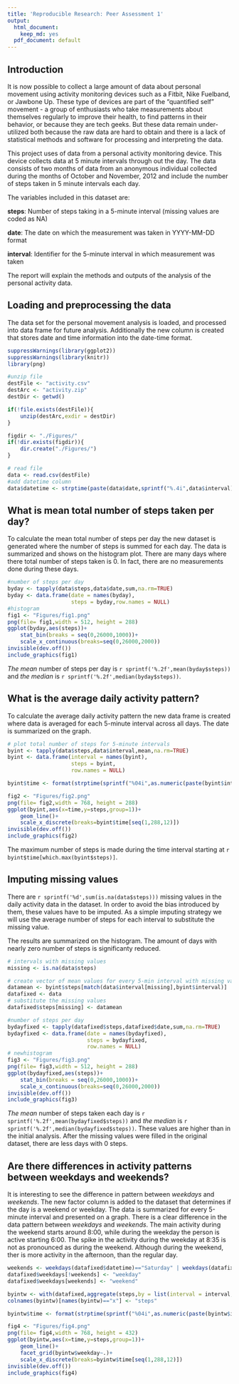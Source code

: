 ```yaml
---
title: 'Reproducible Research: Peer Assessment 1'
output:
  html_document:
    keep_md: yes
  pdf_document: default
---
```


## Introduction

It is now possible to collect a large amount of data about personal movement using activity monitoring devices such as a Fitbit, Nike Fuelband, or Jawbone Up. These type of devices are part of the "quantified self" movement - a group of enthusiasts who take measurements about themselves regularly to improve their health, to find patterns in their behavior, or because they are tech geeks. But these data remain under-utilized both because the raw data are hard to obtain and there is a lack of statistical methods and software for processing and interpreting the data.

This project uses of data from a personal activity monitoring device. This device collects data at 5 minute intervals through out the day. The data consists of two months of data from an anonymous individual collected during the months of October and November, 2012 and include the number of steps taken in 5 minute intervals each day.

The variables included in this dataset are:

**steps**: Number of steps taking in a 5-minute interval (missing values are coded as NA)

**date**: The date on which the measurement was taken in YYYY-MM-DD format

**interval**: Identifier for the 5-minute interval in which measurement was taken

The report will explain the methods and outputs of the analysis of the personal activity data.

## Loading and preprocessing the data

The data set for the personal movement analysis is loaded, and processed into data frame for future analysis. Additionally the new column is created that stores date and time information into the date-time format.

```r
suppressWarnings(library(ggplot2))
suppressWarnings(library(knitr))
library(png)

#unzip file
destFile <- "activity.csv"
destArc <- "activity.zip"
destDir <- getwd()

if(!file.exists(destFile)){
    unzip(destArc,exdir = destDir)
}

figdir <- "./Figures/"
if(!dir.exists(figdir)){
    dir.create("./Figures/")
}

# read file
data <- read.csv(destFile)
#add datetime column
data$datetime <- strptime(paste(data$date,sprintf("%.4i",data$interval)),"%Y-%m-%d %H%M")

```

## What is mean total number of steps taken per day?

To calculate the mean total number of steps per day the new dataset is generated where the number of steps is summed for each day. The data is summarized and shows on the histogram plot. There are many days where there total number of steps taken is 0. In fact, there are no measurements done during these days.

```r
#number of steps per day
byday <- tapply(data$steps,data$date,sum,na.rm=TRUE)
byday <- data.frame(date = names(byday),
                    steps = byday,row.names = NULL)
#histogram
fig1 <- "Figures/fig1.png"
png(file= fig1,width = 512, height = 288)
ggplot(byday,aes(steps))+
    stat_bin(breaks = seq(0,26000,1000))+
    scale_x_continuous(breaks=seq(0,26000,2000))
invisible(dev.off())
include_graphics(fig1)

```

_The mean_ number of steps per day is `r sprintf('%.2f',mean(byday$steps)) ` and _the median_ is `r sprintf('%.2f',median(byday$steps))`.

## What is the average daily activity pattern?

To calculate the average daily activity pattern the new data frame is created where data is averaged for each 5-minute interval across all days. The date is summarized on the graph.

```r
# plot total number of steps for 5-minute intervals
byint <- tapply(data$steps,data$interval,mean,na.rm=TRUE)
byint <- data.frame(interval = names(byint),
                    steps = byint,
                    row.names = NULL)

byint$time <- format(strptime(sprintf("%04i",as.numeric(paste(byint$interval))),"%H%M"),"%H:%M")

fig2 <- "Figures/fig2.png"
png(file= fig2,width = 768, height = 288)
ggplot(byint,aes(x=time,y=steps,group=1))+
    geom_line()+
    scale_x_discrete(breaks=byint$time[seq(1,288,12)])
invisible(dev.off())
include_graphics(fig2)
```

The maximum number of steps is made during the time interval starting at `r byint$time[which.max(byint$steps)]`.

## Imputing missing values

There are `r sprintf('%d',sum(is.na(data$steps)))` missing values in the daily activity data in the dataset. In order to avoid the bias introduced by them, these values have to be imputed. As a simple imputing strategy we will use the average number of steps for each interval to substitute the missing value.

The results are summarized on the histogram. The amount of days with nearly zero number of steps is significanty reduced.

```r

# intervals with missing values
missing <- is.na(data$steps)

# create vector of mean values for every 5-min interval with missing values
datamean <- byint$steps[match(data$interval[missing],byint$interval)]
datafixed <- data
# substitute the missing values
datafixed$steps[missing] <- datamean

#number of steps per day
bydayfixed <- tapply(datafixed$steps,datafixed$date,sum,na.rm=TRUE)
bydayfixed <- data.frame(date = names(bydayfixed),
                         steps = bydayfixed,
                         row.names = NULL)
# newhistogram
fig3 <- "Figures/fig3.png"
png(file= fig3,width = 512, height = 288)
ggplot(bydayfixed,aes(steps))+
    stat_bin(breaks = seq(0,26000,1000))+
    scale_x_continuous(breaks=seq(0,26000,2000))
invisible(dev.off())
include_graphics(fig3)
```

_The mean_ number of steps taken each day is `r sprintf('%.2f',mean(bydayfixed$steps))` and _the median_ is `r sprintf('%.2f',median(bydayfixed$steps))`. These values are higher than in the initial analysis. After the missing values were filled in the original dataset, there are less days with 0 steps.

## Are there differences in activity patterns between weekdays and weekends?

It is interesting to see the difference in pattern between _weekdays_ and _weekends_. The new factor column is added to the dataset that determines if the day is a weekend or weekday. The data is summarized for every 5-minute interval and presented on a graph. There is a clear difference in the data pattern between _weekdays_ and _weekends_. The main activity during the weekend starts around 8:00, while during the weekday the person is active starting 6:00. The spike in the activity during the weekday at 8:35 is not as pronounced as during the weekend. Although during the weekend, ther is more activity in the afternoon, than the regular day.
```r

weekends <- weekdays(datafixed$datetime)=="Saturday" | weekdays(datafixed$datetime)=="Sunday"
datafixed$weekdays[!weekends] <- "weekday"
datafixed$weekdays[weekends] <- "weekend"

byintw <- with(datafixed,aggregate(steps,by = list(interval = interval,weekday = weekdays),FUN = "mean"))
colnames(byintw)[names(byintw)=="x"] <- "steps"

byintw$time <- format(strptime(sprintf("%04i",as.numeric(paste(byintw$interval))),"%H%M"),"%H:%M")

fig4 <- "Figures/fig4.png"
png(file= fig4,width = 768, height = 432)
ggplot(byintw,aes(x=time,y=steps,group=1))+
    geom_line()+
    facet_grid(byintw$weekday~.)+
    scale_x_discrete(breaks=byintw$time[seq(1,288,12)])
invisible(dev.off())
include_graphics(fig4)

```


